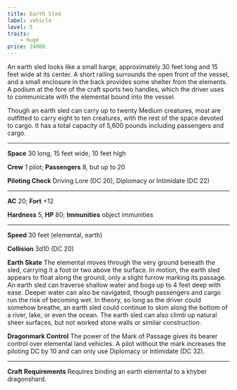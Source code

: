 ```yaml
---
title: Earth Sled
label: vehicle
level: 5
traits:
    - huge
price: 24000
---
```


An earth sled looks like a small barge, approximately 30 feet long and 15 feet wide at its center. A short railing surrounds the open front of the vessel, and a small enclosure in the back provides some shelter from the elements. A podium at the fore of the craft sports two handles, which the driver uses to communicate with the elemental bound into the vessel.

Though an earth sled can carry up to twenty Medium creatures, most are outfitted to carry eight to ten creatures, with the rest of the space devoted to cargo. It has a total capacity of 5,600 pounds including passengers and cargo.

---

**Space** 30 long, 15 feet wide, 10 feet high

**Crew** 1 pilot; **Passengers** 8, but up to 20

**Piloting Check** Driving Lore (DC 20), Diplomacy or Intimidate (DC 22)

---

**AC** 20; **Fort** +12

**Hardness** 5, **HP** 80; **Immunities** object immunities

---

**Speed** 30 feet (elemental, earth)

**Collision** 3d10 (DC 20)

**Earth Skate** The elemental moves through the very ground beneath the sled, carrying it a foot or two above the surface. In motion, the earth sled appears to float along the ground, only a slight furrow marking its passage. An earth sled can traverse shallow water and bogs up to 4 feet deep with ease. Deeper water can also be navigated, though passengers and cargo run the risk of becoming wet. In theory, so long as the driver could somehow breathe, an earth sled could continue to skim along the bottom of a river, lake, or even the ocean. The earth sled can also climb up natural sheer surfaces, but not worked stone walls or similar construction.

**Dragonmark Control** The power of the Mark of Passage gives its bearer control over elemental land vehicles. A pilot without the mark increases the piloting DC by 10 and can only use Diplomacy or Intimidate (DC 32).

---

**Craft Requirements** Requires binding an earth elemental to a khyber dragonshard.
